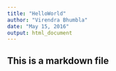 ---
title: "HelloWorld"
author: "Virendra Bhumbla"
date: "May 15, 2016"
output: html_document
---
## This is a markdown file  